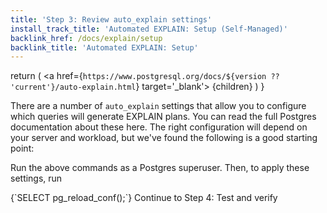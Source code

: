 ```yaml
---
title: 'Step 3: Review auto_explain settings'
install_track_title: 'Automated EXPLAIN: Setup (Self-Managed)'
backlink_href: /docs/explain/setup
backlink_title: 'Automated EXPLAIN: Setup'
---
```



  return (
    <a href={`https://www.postgresql.org/docs/${version ?? 'current'}/auto-explain.html`} target='_blank'>
      {children}
    </a>
  )
}

There are a number of `auto_explain` settings that allow you to configure which queries
will generate EXPLAIN plans. You can read the full Postgres documentation about
these <AutoExplainLink version={props.pgMajorVersion}>here</AutoExplainLink>.
The right configuration will depend on your server and workload,
but we've found the following is a good starting point:

<PgSettingsRecommendations mode='alter system' recommendations={getAutoExplainSettingRecommendations(props.settings)} />

Run the above commands as a Postgres superuser. Then, to apply these settings, run

<CodeBlock language="sql">
{`SELECT pg_reload_conf();`}
</CodeBlock>

<Link className="btn btn-success" to="04_test_and_verify">
  Continue to Step 4: Test and verify
</Link>
